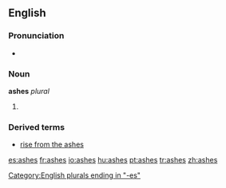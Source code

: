 {{see|Ashes}}
==English==

===Pronunciation===
*{{audio|en-us-ashes.ogg|Audio (US)}}

===Noun===
'''ashes'''  ''plural''

# {{plural of|[[ash]]}}

===Derived terms===
*[[rise from the ashes]]

[[Category:English plurals ending in "-es"]]

[[es:ashes]]
[[fr:ashes]]
[[io:ashes]]
[[hu:ashes]]
[[pt:ashes]]
[[tr:ashes]]
[[zh:ashes]]